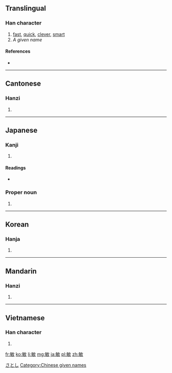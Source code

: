 ==Translingual==

===Han character===
{{Han char|rn=66|rad=攴|as=07|sn=11|four=8854<sub>0</sub>|canj=人卜人大 (OYOK)}}

# [[fast]], [[quick]], [[clever]], [[smart]]
# ''A given name''

====References====
* {{Han ref|kx=0471.040|dkj=13202|dj=0823.050|hdz=21463.010|uh=654F|ud=25935|bh=B1D3|bd=45523}}

----

==Cantonese==

===Hanzi===
{{yue-hanzi|jyut=man5|y=man5}}

# {{defn|lang=yue|sort=攴07}}

----

==Japanese==

===Kanji===
{{ja-kanji|grade=c|rs=攴07}}

# {{defn|lang=ja|sort=攴07}}

====Readings====
* {{ja-readings|on=[[びん]] (bin), [[みん]] (min)|kun=[[とし]] (toshi), [[さとい]] (satoi)}}

===Proper noun===
{{ja-pos|k|proper|hira=さとし|rom=Satoshi}}

# {{given name|male|lang=ja}}

[[Category:Japanese male given names|さとし]]

----

==Korean==

===Hanja===
{{ko-hanja|hangeul=민|eumhun=|rv=min|mr=min|y=min}}

# {{defn|lang=ko|sort=攴07}}

----

==Mandarin==

===Hanzi===
{{cmn-hanzi|pin=[[ào]] ([[ao4]]), [[mǐn]] ([[min3]])|wg=ao<sup>4</sup>, min<sup>3</sup>}}

# {{defn|lang=cmn|sort=攴07}}

----

==Vietnamese==

===Han character===
{{vi-hantu|[[mẫn]], [[mắn]], [[mẩn]]|rs=攴07}}

# {{defn|lang=vi|sort=攴07}}

[[Category:Chinese given names]]

[[fr:敏]]
[[ko:敏]]
[[li:敏]]
[[mg:敏]]
[[ja:敏]]
[[pl:敏]]
[[zh:敏]]